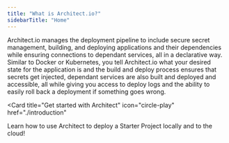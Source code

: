 ```yaml
---
title: "What is Architect.io?"
sidebarTitle: "Home"
---
```


Architect.io manages the deployment pipeline to include secure secret
management, building, and deploying applications and their dependencies while
ensuring connections to dependant services, all in a declarative way. Similar to
Docker or Kubernetes, you tell Architect.io what your desired state for the
application is and the build and deploy process ensures that secrets get
injected, dependant services are also built and deployed and accessible, all
while giving you access to deploy logs and the ability to easily roll back a
deployment if something goes wrong.

<Card
  title="Get started with Architect"
  icon="circle-play"
  href="./introduction"
>
  Learn how to use Architect to deploy a Starter Project locally and to the cloud!
</Card>
